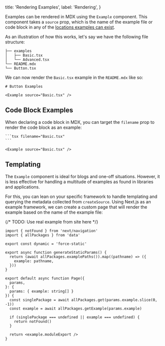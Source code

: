   title: 'Rendering Examples',
  label: 'Rendering',
}

Examples can be rendered in MDX using the `Example` component. This component takes a `source` prop, which is the name of the example file or code block in any of the [locations examples can exist](./01.authoring.mdx).

As an illustration of how this works, let's say we have the following file structure:

```
├── examples
│   ├── Basic.tsx
│   └── Advanced.tsx
└── README.mdx
└── Button.tsx
```

We can now render the `Basic.tsx` example in the `README.mdx` like so:

```mdx
# Button Examples

<Example source="Basic.tsx" />
```

## Code Block Examples

When declaring a code block in MDX, you can target the `filename` prop to render the code block as an example:

````mdx
```tsx filename="Basic.tsx"
```

<Example source="Basic.tsx" />
````

## Templating

The `Example` component is ideal for blogs and one-off situations. However, it is less effective for handling a multitude of examples as found in libraries and applications.

For this, you can lean on your specific framework to handle templating and querying the metadata collected from `createSource`. Using Next.js as an example framework, we can create a custom page that will render the example based on the name of the example file:

{/* TODO: Use real example from site here <CodeBlock source="../../app/(examples)/components/[component]/examples/[example]/page.tsx" baseDirectory="../../app/(examples)" /> */}

```tsx filename="components/[component]/examples/[example]/page.tsx"
import { notFound } from 'next/navigation'
import { allPackages } from 'data'

export const dynamic = 'force-static'

export async function generateStaticParams() {
  return (await allPackages.examplePaths()).map((pathname) => ({
    example: pathname,
  }))
}

export default async function Page({
  params,
}: {
  params: { example: string[] }
}) {
  const singlePackage = await allPackages.get(params.example.slice(0, -1))
  const example = await allPackages.getExample(params.example)

  if (singlePackage === undefined || example === undefined) {
    return notFound()
  }

  return <example.moduleExport />
}
```
